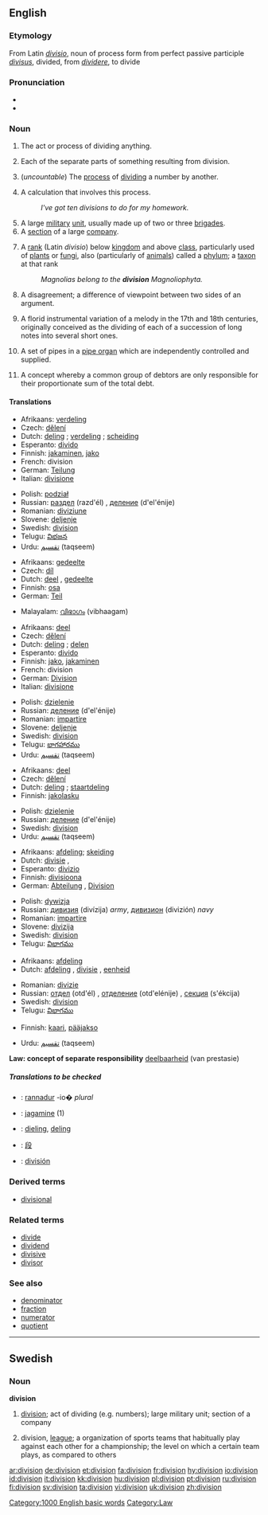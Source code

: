 {{see|división}}
==English==

===Etymology===
From Latin ''[[divisio]]'', noun of process form from perfect passive participle ''[[divisus]]'', divided, from ''[[dividere]]'', to divide

===Pronunciation===
*{{audio|en-us-division.ogg|Audio (US)}}
*{{rhymes|ɪʒən}}

===Noun===
{{en-noun|s|-}}

# {{uncountable}} The act or process of dividing anything.
# Each of the separate parts of something resulting from division.
# {{arithmetic}} (''uncountable'') The [[process]] of [[divide|dividing]] a number by another.
# {{arithmetic}} A calculation that involves this process.
#:''I've got ten divisions to do for my homework.''
# A large [[military]] [[unit]], usually made up of two or three [[brigade]]s.
# A [[section]] of a large [[company]].
# {{context|biology|taxonomy}} A [[rank]] (Latin ''divisio'') below [[kingdom]] and above [[class]], particularly used of [[plant|plants]] or [[fungus|fungi]], also (particularly of [[animal]]s) called a [[phylum]]; a [[taxon]] at that rank
#:''Magnolias belong to the '''division''' Magnoliophyta.''
# A disagreement; a difference of viewpoint between two sides of an argument.
# {{music}} A florid instrumental variation of a melody in the 17th and 18th centuries, originally conceived as the dividing of each of a succession of long notes into several short ones.
# {{music}} A set of pipes in a [[pipe organ]] which are independently controlled and supplied.
# {{law}} A concept whereby a common group of debtors are only responsible for their proportionate sum of the total debt.

====Translations====
{{trans-top|act or process of dividing anything}}
*Afrikaans: [[verdeling]]
*Czech: [[dělení]] {{n}}
*Dutch: [[deling]] {{f}}; [[verdeling]] {{f}}; [[scheiding]] {{f}}
*Esperanto: [[divido]]
*Finnish: [[jakaminen]], [[jako]]
*French: division {{f}}
*German: [[Teilung]] {{f}}
*Italian: [[divisione]] {{f}}
{{trans-mid}}
*Polish: [[podział]] {{m}}
*Russian: [[раздел]] (razd'él) {{m}}, [[деление]] (d'el'énije) {{n}}
*Romanian: [[diviziune]] {{f}}
*Slovene: [[deljenje]] {{n}}
*Swedish: [[division#Swedish|division]] {{c}}
*Telugu: [[విభజన]]
*Urdu: [[تقسیم]] (taqseem) {{f}}
{{trans-bottom}}

{{trans-top|each of the parts resulting from division}}
*Afrikaans: [[gedeelte]]
*Czech: [[díl]] {{m}}
*Dutch: [[deel]] {{n}}, [[gedeelte]] {{n}}
*Finnish: [[osa]]
*German: [[Teil]] {{m}}
{{trans-mid}}
*Malayalam: [[വിഭാഗം]] (vibhaagam)
{{trans-bottom}}

{{trans-top|arithmetic: process of dividing a number by another}}
*Afrikaans: [[deel]]
*Czech: [[dělení]] {{n}}
*Dutch: [[deling]] {{f}};  [[delen]] {{n}}
*Esperanto: [[divido]]
*Finnish: [[jako]], [[jakaminen]]
*French: division {{f}}
*German: [[Division]] {{f}}
*Italian: [[divisione]] {{f}}
{{trans-mid}}
*Polish: [[dzielenie]] {{n}}
*Russian: [[деление]] (d'el'énije) {{n}}
*Romanian: [[impartire]] {{f}}
*Slovene: [[deljenje]] {{n}}
*Swedish: [[division#Swedish|division]] {{c}}
*Telugu: [[భాగహారము]]
*Urdu: [[تقسیم]] (taqseem) {{f}}
{{trans-bottom}}

{{trans-top|arithmetic: calculation involving this process}}
*Afrikaans: [[deel]]
*Czech: [[dělení]] {{n}}
*Dutch: [[deling]] {{f}}; [[staartdeling]] {{f}}
*Finnish: [[jakolasku]]
{{trans-mid}}
*Polish: [[dzielenie]] {{n}}
*Russian: [[деление]] (d'el'énije) {{n}}
*Swedish: [[division#Swedish|division]] {{c}}
*Urdu: [[تقسیم]] (taqseem) {{f}}
{{trans-bottom}}

{{trans-top|large military unit}}
*Afrikaans: [[afdeling]]; [[skeiding]]
*Dutch: [[divisie]] {{f}},
*Esperanto: [[divizio]]
*Finnish: [[divisioona]]
*German: [[Abteilung]] {{f}}, [[Division]] {{f}}
{{trans-mid}}
*Polish: [[dywizja]] {{f}}
*Russian: [[дивизия]] (divízija) {{f}} ''army'', [[дивизион]] (divizión) {{m}} ''navy''
*Romanian: [[impartire]] {{f}}
*Slovene: [[divizija]] {{f}}
*Swedish: [[division#Swedish|division]] {{c}}
*Telugu: [[విభాగము]]
{{trans-bottom}}

{{trans-top|section of a large company}}
*Afrikaans: [[afdeling]]
*Dutch: [[afdeling]] {{f}}, [[divisie]] {{f}}, [[eenheid]] {{f}}
{{trans-mid}}
*Romanian: [[divizie]] {{f}}
*Russian: [[отдел]] (otd'él) {{m}}, [[отделение]] (otd'elénije) {{n}}, [[секция]] (s'ékcija) {{f}}
*Swedish: [[division#Swedish|division]] {{c}}
*Telugu: [[విభాగము]]
{{trans-bottom}}

{{trans-top|biology: taxonomic classification of plants}}
*Finnish: [[kaari]], [[pääjakso]]
{{trans-mid}}
*Urdu: [[تقسیم]] (taqseem) {{f}}
{{trans-bottom}}

{{trans-top|disagreement; a difference of viewpoint}}
{{trans-mid}}
{{trans-bottom}}

'''Law: concept of separate responsibility'''
[[deelbaarheid]] (van prestasie)

=====Translations to be checked=====
{{checktrans}}
*{{ttbc|Breton}}: [[rannadur]] {{m}} -io� ''plural''
*{{ttbc|Estonian}}: [[jagamine]] (1)
*{{ttbc|Frisian}}: [[dieling]], [[deling]]
*{{ttbc|CJKV Characters}}: [[段]]
*{{ttbc|Spanish}}: [[división]] {{f}}

===Derived terms===
*[[divisional]]

===Related terms===
*[[divide]]
*[[dividend]]
*[[divisive]]
*[[divisor]]

===See also===
*[[denominator]]
*[[fraction]]
*[[numerator]]
*[[quotient]]

[[Category:1000 English basic words]]
[[Category:Law]]

----

==Swedish==

===Noun===
{{sv-noun-reg-r-c|2=divisione}}
'''division''' {{c}}

# [[division#English|division]]; act of dividing (e.g. numbers); large military unit; section of a company
# {{sports}} division, [[league]]; a organization of sports teams that habitually play against each other for a championship; the level on which a certain team plays, as compared to others

[[ar:division]]
[[de:division]]
[[et:division]]
[[fa:division]]
[[fr:division]]
[[hy:division]]
[[io:division]]
[[id:division]]
[[it:division]]
[[kk:division]]
[[hu:division]]
[[pl:division]]
[[pt:division]]
[[ru:division]]
[[fi:division]]
[[sv:division]]
[[ta:division]]
[[vi:division]]
[[uk:division]]
[[zh:division]]